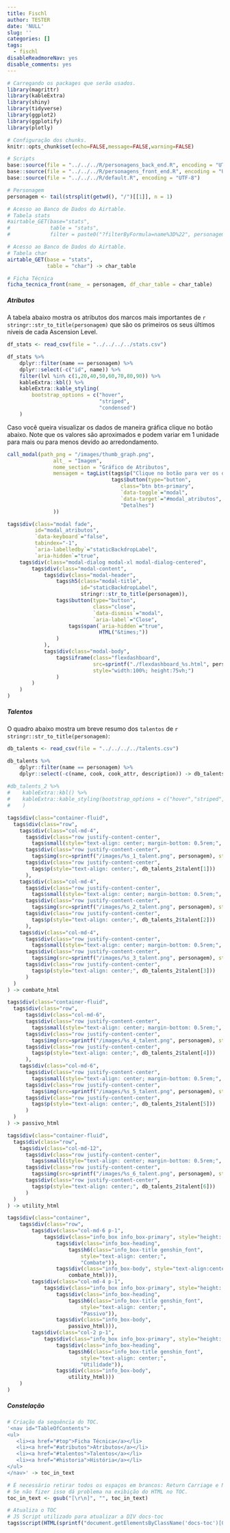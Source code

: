 ```yaml
---
title: Fischl
author: TESTER
date: 'NULL'
slug: ''
categories: []
tags:
  - fischl
disableReadmoreNav: yes
disable_comments: yes
---
```


```r

# Carregando os packages que serão usados.
library(magrittr)
library(kableExtra)
library(shiny)
library(tidyverse)
library(ggplot2)
library(ggplotify)
library(plotly)

# Configuração dos chunks.
knitr::opts_chunk$set(echo=FALSE,message=FALSE,warning=FALSE)

# Scripts
base::source(file = "../../../R/personagens_back_end.R", encoding = "UTF-8")
base::source(file = "../../../R/personagens_front_end.R", encoding = "UTF-8")
base::source(file = "../../../R/default.R", encoding = "UTF-8")

# Personagem
personagem <- tail(strsplit(getwd(), "/")[[1]], n = 1)

```

```r

# Acesso ao Banco de Dados do Airtable.
# Tabela stats
#airtable_GET(base="stats",
#             table = "stats",
#             filter = paste0("?filterByFormula=name%3D%22", personagem,"%22")) -> stats

# Acesso ao Banco de Dados do Airtable.
# Tabela char
airtable_GET(base = "stats",
             table = "char") -> char_table
```

```r
# Ficha Técnica
ficha_tecnica_front(name_ = personagem, df_char_table = char_table)
```

<h5 id="atributos" class="header_toc">Atributos</h3>

A tabela abaixo mostra os atributos dos marcos mais importantes de `r stringr::str_to_title(personagem)` que são os primeiros os seus últimos níveis de cada Ascension Level.

```r
df_stats <- read_csv(file = "../../../../stats.csv")

df_stats %>%
    dplyr::filter(name == personagem) %>%
    dplyr::select(-c("id", name)) %>% 
    filter(lvl %in% c(1,20,40,50,60,70,80,90)) %>%
    kableExtra::kbl() %>%
    kableExtra::kable_styling(
        bootstrap_options = c("hover",
                              "striped",
                              "condensed")
    )
```

Caso você queira visualizar os dados de maneira gráfica clique no botão abaixo. Note que os valores são aproximados e podem variar em 1 unidade para mais ou para menos devido ao arredondamento.

```r
call_modal(path_png = "/images/thumb_graph.png",
               alt_ = "Imagem",
               nome_section = "Gráfico de Atributos",
               mensagem = tagList(tags$p("Clique no botão para ver os detalhes."),
                                  tags$button(type="button",
                                     class="btn btn-primary",
                                     `data-toggle`="modal",
                                     `data-target`="#modal_atributos",
                                     "Detalhes")
               ))
```

```r
tags$div(class="modal fade",
         id="modal_atributos",
         `data-keyboard`="false",
         tabindex="-1",
         `aria-labelledby`="staticBackdropLabel",
         `aria-hidden`="true",
    tags$div(class="modal-dialog modal-xl modal-dialog-centered",
        tags$div(class="modal-content",
            tags$div(class="modal-header",
                tags$h5(class="modal-title",
                        id="staticBackdropLabel",
                        stringr::str_to_title(personagem)),
                tags$button(type="button",
                            class="close",
                            `data-dismiss`="modal",
                            `aria-label`="Close",
                    tags$span(`aria-hidden`="true",
                              HTML("&times;"))
                )
            ),
            tags$div(class="modal-body",
                tags$iframe(class="flexdashboard",
                            src=sprintf("./flexdashboard_%s.html", personagem),
                            style="width:100%; height:75vh;")
                )
        )
    )
)

```

<h5 id="talentos" class="header_toc">Talentos</h3>

O quadro abaixo mostra um breve resumo dos `talentos` de `r stringr::str_to_title(personagem)`:

```r
db_talents <- read_csv(file = "../../../../talents.csv")

db_talents %>%
    dplyr::filter(name == personagem) %>%
    dplyr::select(-c(name, cook, cook_attr, description)) -> db_talents_2
    
#db_talents_2 %>%
#    kableExtra::kbl() %>%
#    kableExtra::kable_styling(bootstrap_options = c("hover","striped","condensed")
#    )
```

```r
tags$div(class="container-fluid",
  tags$div(class="row",
    tags$div(class="col-md-4",
      tags$div(class="row justify-content-center",
        tags$small(style="text-align: center; margin-bottom: 0.5rem;", "Ataque Normal")),
      tags$div(class="row justify-content-center",
        tags$img(src=sprintf("/images/%s_1_talent.png", personagem), style="width: 50px;")),
      tags$div(class="row justify-content-center",
        tags$p(style="text-align: center;", db_talents_2$talent[1]))
      ),
    tags$div(class="col-md-4",
      tags$div(class="row justify-content-center",
        tags$small(style="text-align: center; margin-bottom: 0.5rem;", "Habilidade")),
      tags$div(class="row justify-content-center",
        tags$img(src=sprintf("/images/%s_2_talent.png", personagem), style="width: 50px;")),
      tags$div(class="row justify-content-center",
        tags$p(style="text-align: center;", db_talents_2$talent[2]))
      ),
    tags$div(class="col-md-4",
      tags$div(class="row justify-content-center",
        tags$small(style="text-align: center; margin-bottom: 0.5rem;", "Supremo")),
      tags$div(class="row justify-content-center",
        tags$img(src=sprintf("/images/%s_3_talent.png", personagem), style="width: 50px;")),
      tags$div(class="row justify-content-center",
        tags$p(style="text-align: center;", db_talents_2$talent[3]))
      )
  )
) -> combate_html

tags$div(class="container-fluid",
  tags$div(class="row",
      tags$div(class="col-md-6",
      tags$div(class="row justify-content-center",
        tags$small(style="text-align: center; margin-bottom: 0.5rem;", "Ascensão 1")),
      tags$div(class="row justify-content-center",
        tags$img(src=sprintf("/images/%s_4_talent.png", personagem), style="width: 50px;")),
      tags$div(class="row justify-content-center",
        tags$p(style="text-align: center;", db_talents_2$talent[4]))
      ),
    tags$div(class="col-md-6",
      tags$div(class="row justify-content-center",
        tags$small(style="text-align: center; margin-bottom: 0.5rem;", "Ascensão 4")),
      tags$div(class="row justify-content-center",
        tags$img(src=sprintf("/images/%s_5_talent.png", personagem), style="width: 50px;")),
      tags$div(class="row justify-content-center",
        tags$p(style="text-align: center;", db_talents_2$talent[5]))
      )
  )
) -> passivo_html

tags$div(class="container-fluid",
  tags$div(class="row",
    tags$div(class="col-md-12",
      tags$div(class="row justify-content-center",
        tags$small(style="text-align: center; margin-bottom: 0.5rem;", "Utilidade")),
      tags$div(class="row justify-content-center",
        tags$img(src=sprintf("/images/%s_6_talent.png", personagem), style="width: 50px;")),
      tags$div(class="row justify-content-center",
        tags$p(style="text-align: center;", db_talents_2$talent[6]))
      )
  )
) -> utility_html

tags$div(class="container",
    tags$div(class="row",
        tags$div(class="col-md-6 p-1",
            tags$div(class="info_box info_box-primary", style="height: 91%;",
                tags$div(class="info_box-heading",
                    tags$h6(class="info_box-title genshin_font",
                        style="text-align: center;",
                        "Combate")),
                tags$div(class="info_box-body", style="text-align:center",
                    combate_html))),
        tags$div(class="col-md-4 p-1",
            tags$div(class="info_box info_box-primary", style="height: 91%;",
                tags$div(class="info_box-heading",
                    tags$h6(class="info_box-title genshin_font",
                        style="text-align: center;",
                        "Passivo")),
                tags$div(class="info_box-body",
                    passivo_html))),
        tags$div(class="col-2 p-1",
            tags$div(class="info_box info_box-primary", style="height: 91%;",
                tags$div(class="info_box-heading",
                    tags$h6(class="info_box-title genshin_font",
                        style="text-align: center;",
                        "Utilidade")),
                tags$div(class="info_box-body",
                    utility_html)))
    )
)
```

<h5 id="constelacao" class="header_toc">Constelação</h3>



```r
# Criação da sequência do TOC.
'<nav id="TableOfContents">
<ul>
   <li><a href="#top">Ficha Técnica</a></li>
   <li><a href="#atributos">Atributos</a></li>
   <li><a href="#talentos">Talentos</a></li>
   <li><a href="#historia">História</a></li>
</ul>
</nav>' -> toc_in_text

# É necessário retirar todos os espaços em brancos: Return Carriage e Nova linhas.
# Se não fizer isso dá problema na exibição do HTML no TOC.
toc_in_text <- gsub("[\r\n]", "", toc_in_text)

# Atualiza o TOC
# JS Script utilizado para atualizar a DIV docs-toc
tags$script(HTML(sprintf("document.getElementsByClassName('docs-toc')[0].innerHTML = '%s';", toc_in_text)))
```
